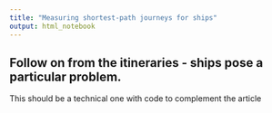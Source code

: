 ```yaml
---
title: "Measuring shortest-path journeys for ships"
output: html_notebook
---
```

 
## Follow on from the itineraries - ships pose a particular problem.

This should be a technical one with code to complement the article

